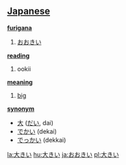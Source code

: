 == [[Japanese]] ==                                          

'''[[furigana]]'''
# [[おおきい]]

'''[[reading]]'''
# ookii

'''[[meaning]]'''
# [[big]]

'''[[synonym]]'''
* [[大]] ([[だい]], dai)
* [[でかい]] (dekai)
* [[でっかい]] (dekkai)

[[la:大きい]]
[[hu:大きい]]
[[ja:おおきい]]
[[pl:大きい]]